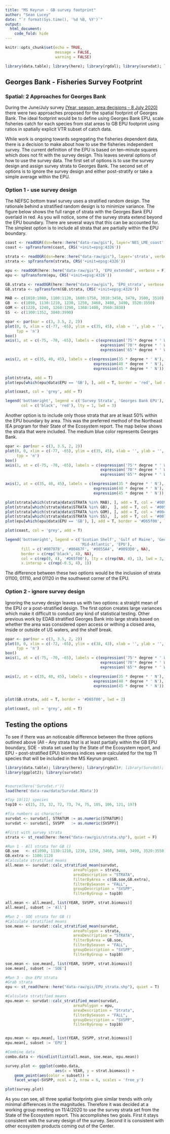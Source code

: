 ```yaml
---
title: "MS Keyrun - GB survey footprint"
author: "Sean Lucey"
date: "`r format(Sys.time(), '%d %B, %Y')`"
output:
  html_document:
    code_fold: hide
---
```


```r
knitr::opts_chunk$set(echo = TRUE, 
                      message = FALSE,
                      warning = FALSE)

library(data.table); library(here); library(rgdal); library(survdat); library(sf) 

```

## Georges Bank - Fisheries Survey Footprint

### Spatial: 2 Approaches for Georges Bank

During the June/July survey <a href="https://noaa-edab.github.io/ms-keyrun/DatasetDimensions.html" target="_blank"> (Year, season, area decisions - 8 July 2020) </a> there were two approaches proposed for the spatial footprint of Georges Bank.  The ideal footprint would be to define using Georges Bank EPU, scale fisheries catch for each species from stat areas to GB EPU footprint using ratios in spatially explicit VTR subset of catch data. 

While work is ongoing towards segregating the fisheries dependent data, there is a decision to make about how to use the fisheries independent survey.  The current definition of the EPU is based on ten-minute squares which does not fit with the survey design.  This leaves several options of how to use the survey data.  The first set of options is to use the survey design and assign survey strata to Georges Bank.  The second set of options is to ignore the survey design and either post-stratify or take a simple average within the EPU.  

### Option 1 - use survey design {#opt1}
The NEFSC bottom trawl survey uses a stratified random design.  The rationale behind a stratified random design is to minimize variance. The figure below shows the full range of strata with the Georges Bank EPU overlaid in red. As you will notice, some of the survey strata extend beyond the EPU boundary.  There are several ways that this can be accounted for.  The simplest option is to include all strata that are partially within the EPU boundary.

```r
coast <- readOGR(dsn=here::here("data-raw/gis"), layer='NES_LME_coast', verbose = F)
coast <- spTransform(coast, CRS('+init=epsg:4326'))

strata <- readOGR(dsn=here::here("data-raw/gis"), layer='strata', verbose = F)
strata <- spTransform(strata, CRS('+init=epsg:4326'))

epu <- readOGR(here::here("data-raw/gis"), 'EPU_extended', verbose = F)
epu <- spTransform(epu, CRS('+init=epsg:4326'))

GB.strata <- readOGR(here::here("data-raw/gis"), 'EPU_strata', verbose = F)
GB.strata <- spTransform(GB.strata, CRS('+init=epsg:4326'))

MAB <- c(1010:1080, 1100:1120, 1600:1750, 3010:3450, 3470, 3500, 3510)
GB  <- c(1090, 1130:1210, 1230, 1250, 3460, 3480, 3490, 3520:3550)
GOM <- c(1220, 1240, 1260:1290, 1360:1400, 3560:3830)
SS  <- c(1300:1352, 3840:3990)
```

```r
opar <- par(mar = c(3, 3.5, 2, 2))
plot(0, 0, xlim = c(-77, -65), ylim = c(35, 45), xlab = '', ylab = '', axes = F,
     typ = 'n')
box()
axis(1, at = c(-75, -70, -65), labels = c(expression('75'* degree * ' W'), 
                                          expression('70'* degree * ' W'),
                                          expression('65'* degree * ' W')))

axis(2, at = c(35, 40, 45), labels = c(expression(35 * degree * ' N'),
                                       expression(40 * degree * ' N'),
                                       expression(45 * degree * ' N')), las = T)

plot(strata, add = T)
plot(epu[which(epu@data$EPU == 'GB'), ], add = T, border = 'red', lwd = 2)

plot(coast, col = 'grey', add = T)

legend('bottomright', legend = c('Survey Strata', 'Georges Bank EPU'), 
       col = c('black', 'red'), lty = 1, lwd = 3)

```

Another option is to include only those strata that are at least 50% within the EPU boundary by area.  This was the preferred method of the Northeast IEA program for their State of the Ecosystem report.  The map below shows the strata that were included.  The medium blue color represents Georges Bank.

```r
opar <- par(mar = c(3, 3.5, 2, 2))
plot(0, 0, xlim = c(-77, -65), ylim = c(35, 45), xlab = '', ylab = '', axes = F,
     typ = 'n')
box()
axis(1, at = c(-75, -70, -65), labels = c(expression('75'* degree * ' W'), 
                                          expression('70'* degree * ' W'),
                                          expression('65'* degree * ' W')))

axis(2, at = c(35, 40, 45), labels = c(expression(35 * degree * ' N'),
                                       expression(40 * degree * ' N'),
                                       expression(45 * degree * ' N')), las = T)

plot(strata[which(strata@data$STRATA %in% MAB), ], add = T, col = '#0093D0')
plot(strata[which(strata@data$STRATA %in% GB),  ], add = T, col = '#0055A4')
plot(strata[which(strata@data$STRATA %in% GOM), ], add = T, col = '#00467F')
plot(strata[which(strata@data$STRATA %in% SS),  ], add = T, col = '#007078')
plot(epu[which(epu@data$EPU == 'GB'), ], add = T, border = '#D65f00', lwd = 2)

plot(coast, col = 'grey', add = T)

legend('bottomright', legend = c('Scotian Shelf', 'Gulf of Maine', 'Georges Bank',
                                 'Mid-Atlantic', 'EPU'), 
       fill = c('#007078', '#00467F', '#0055A4', '#0093D0', NA), 
       border = c(rep('black', 4), NA), 
       col = c(rep(0, 4), '#D65f00'), lty = c(rep(NA, 4), 1), lwd = 3, 
       x.intersp = c(rep(-0.5, 4), 1))


```

The difference between these two options would be the inclusion of strata 01100, 01110, and 01120 in the southwest corner of the EPU.

### Option 2 - ignore survey design
Ignoring the survey design leaves us with two options: a straight mean of the EPU or a post-stratified design.  The first option creates large variances which make it difficult to conduct any kind of statistical testing.  Other previous work by EDAB stratified Georges Bank into large strata based on whether the area was considered open access or withing a closed area, inside or outside of US waters, and the shelf break.  

```r
opar <- par(mar = c(3, 3.5, 2, 2))
plot(0, 0, xlim = c(-72, -65), ylim = c(38, 43), xlab = '', ylab = '', axes = F,
     typ = 'n')
box()
axis(1, at = c(-75, -70, -65), labels = c(expression('75'* degree * ' W'), 
                                          expression('70'* degree * ' W'),
                                          expression('65'* degree * ' W')))

axis(2, at = c(35, 40, 45), labels = c(expression(35 * degree * ' N'),
                                       expression(40 * degree * ' N'),
                                       expression(45 * degree * ' N')), las = T)


plot(GB.strata, add = T, border = '#D65f00', lwd = 2)

plot(coast, col = 'grey', add = T)
```


## Testing the options
To see if there was an noticeable difference between the three options outlined above (All - Any strata that is at least partially within the GB EPU boundary, SOE - strata set used by the State of the Ecosystem report, and EPU - post-stratified EPU) biomass indices were calculated for the top 11 species that will be included in the MS Keyrun project.  

```r
library(data.table); library(here); library(rgdal)#; library(Survdat);
library(ggplot2); library(survdat)


#source(here('Survdat.r'))
load(here('data-raw/data/Survdat.RData'))

#Top 10(11) species
top10 <- c(15, 23, 32, 72, 73, 74, 75, 105, 106, 121, 197)

#fix numbers as character
survdat <- survdat[, STRATUM := as.numeric(STRATUM)]
survdat <- survdat[, SVSPP   := as.numeric(SVSPP)]

#First with survey strata
strata <- st_read(here::here("data-raw/gis/strata.shp"), quiet = F)

#Run 1 - All strata for GB ()
GB.soe   <- c(1090, 1130:1210, 1230, 1250, 3460, 3480, 3490, 3520:3550)
GB.extra <- 1100:1120
#Calculate stratified means
all.mean <- survdat::calc_stratified_mean(survdat,
                              areaPolygon = strata,
                              areaDescription = "STRATA",
                              filterByArea = c(GB.soe,GB.extra),
                              filterBySeason = "FALL",
                              groupDescription = "SVSPP",
                              filterByGroup = top10)

all.mean <- all.mean[, list(YEAR, SVSPP, strat.biomass)]
all.mean[, subset := 'All']

#Run 2 - SOE strata for GB ()
#Calculate stratified means
soe.mean <- survdat::calc_stratified_mean(survdat,
                              areaPolygon = strata,
                              areaDescription = "STRATA",
                              filterByArea = GB.soe,
                              filterBySeason = "FALL",
                              groupDescription = "SVSPP",
                              filterByGroup = top10)

soe.mean <- soe.mean[, list(YEAR, SVSPP, strat.biomass)]
soe.mean[, subset := 'SOE']

#Run 3 - Use EPU strata
#Grab strata
epu <- st_read(here::here("data-raw/gis/EPU_strata.shp"), quiet = T)

#Calculate stratified means
epu.mean <- survdat::calc_stratified_mean(survdat,
                              areaPolygon = epu,
                              areaDescription = "Strata",
                              filterBySeason = "FALL",
                              groupDescription = "SVSPP",
                              filterByGroup = top10)


epu.mean <- epu.mean[, list(YEAR, SVSPP, strat.biomass)]
epu.mean[, subset := 'EPU']

#Combine data
combo.data <- rbindlist(list(all.mean, soe.mean, epu.mean))

survey.plot <- ggplot(combo.data,
                      aes(x = YEAR, y = strat.biomass)) +
    geom_point(aes(color = subset)) +
    facet_wrap(~SVSPP, ncol = 2, nrow = 6, scales = 'free_y')

plot(survey.plot)

```

As you can see, all three spatial footprints give similar trends with only minimal differences in the magnitudes.  Therefore it was decided at a working group meeting on 11/4/2020 to use the survey strata set from the State of the Ecosystem report.  This accomplishes two goals.  First it stays consistent with the survey design of the survey.  Second it is consistent with other ecosystem products coming out of the Center.

